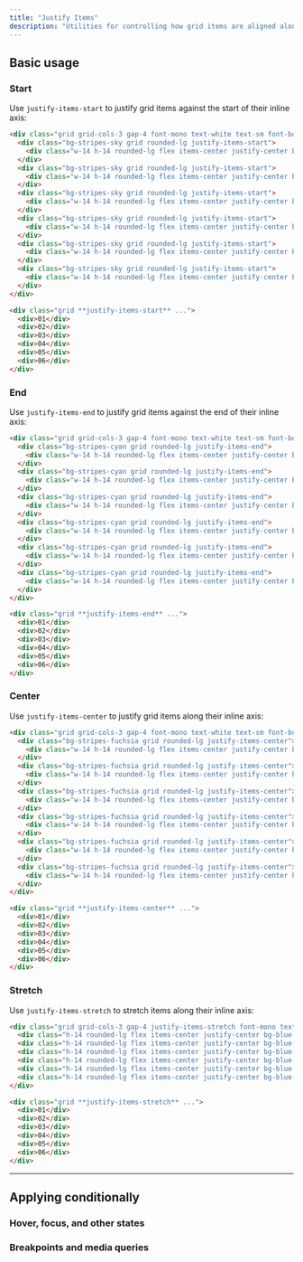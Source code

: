 ```yaml
---
title: "Justify Items"
description: "Utilities for controlling how grid items are aligned along their inline axis."
---
```




## Basic usage

### Start

Use `justify-items-start` to justify grid items against the start of their inline axis:

```html {{ example: true }}
<div class="grid grid-cols-3 gap-4 font-mono text-white text-sm font-bold leading-6">
  <div class="bg-stripes-sky grid rounded-lg justify-items-start">
    <div class="w-14 h-14 rounded-lg flex items-center justify-center bg-sky-500 shadow-lg">01</div>
  </div>
  <div class="bg-stripes-sky grid rounded-lg justify-items-start">
    <div class="w-14 h-14 rounded-lg flex items-center justify-center bg-sky-500 shadow-lg">02</div>
  </div>
  <div class="bg-stripes-sky grid rounded-lg justify-items-start">
    <div class="w-14 h-14 rounded-lg flex items-center justify-center bg-sky-500 shadow-lg">03</div>
  </div>
  <div class="bg-stripes-sky grid rounded-lg justify-items-start">
    <div class="w-14 h-14 rounded-lg flex items-center justify-center bg-sky-500 shadow-lg">04</div>
  </div>
  <div class="bg-stripes-sky grid rounded-lg justify-items-start">
    <div class="w-14 h-14 rounded-lg flex items-center justify-center bg-sky-500 shadow-lg">05</div>
  </div>
  <div class="bg-stripes-sky grid rounded-lg justify-items-start">
    <div class="w-14 h-14 rounded-lg flex items-center justify-center bg-sky-500 shadow-lg">06</div>
  </div>
</div>
```

```html
<div class="grid **justify-items-start** ...">
  <div>01</div>
  <div>02</div>
  <div>03</div>
  <div>04</div>
  <div>05</div>
  <div>06</div>
</div>
```

### End

Use `justify-items-end` to justify grid items against the end of their inline axis:

```html {{ example: true }}
<div class="grid grid-cols-3 gap-4 font-mono text-white text-sm font-bold leading-6">
  <div class="bg-stripes-cyan grid rounded-lg justify-items-end">
    <div class="w-14 h-14 rounded-lg flex items-center justify-center bg-cyan-500 shadow-lg">01</div>
  </div>
  <div class="bg-stripes-cyan grid rounded-lg justify-items-end">
    <div class="w-14 h-14 rounded-lg flex items-center justify-center bg-cyan-500 shadow-lg">02</div>
  </div>
  <div class="bg-stripes-cyan grid rounded-lg justify-items-end">
    <div class="w-14 h-14 rounded-lg flex items-center justify-center bg-cyan-500 shadow-lg">03</div>
  </div>
  <div class="bg-stripes-cyan grid rounded-lg justify-items-end">
    <div class="w-14 h-14 rounded-lg flex items-center justify-center bg-cyan-500 shadow-lg">04</div>
  </div>
  <div class="bg-stripes-cyan grid rounded-lg justify-items-end">
    <div class="w-14 h-14 rounded-lg flex items-center justify-center bg-cyan-500 shadow-lg">05</div>
  </div>
  <div class="bg-stripes-cyan grid rounded-lg justify-items-end">
    <div class="w-14 h-14 rounded-lg flex items-center justify-center bg-cyan-500 shadow-lg">06</div>
  </div>
</div>
```

```html
<div class="grid **justify-items-end** ...">
  <div>01</div>
  <div>02</div>
  <div>03</div>
  <div>04</div>
  <div>05</div>
  <div>06</div>
</div>
```

### Center

Use `justify-items-center` to justify grid items along their inline axis:

```html {{ example: true }}
<div class="grid grid-cols-3 gap-4 font-mono text-white text-sm font-bold leading-6">
  <div class="bg-stripes-fuchsia grid rounded-lg justify-items-center">
    <div class="w-14 h-14 rounded-lg flex items-center justify-center bg-fuchsia-500 shadow-lg">01</div>
  </div>
  <div class="bg-stripes-fuchsia grid rounded-lg justify-items-center">
    <div class="w-14 h-14 rounded-lg flex items-center justify-center bg-fuchsia-500 shadow-lg">02</div>
  </div>
  <div class="bg-stripes-fuchsia grid rounded-lg justify-items-center">
    <div class="w-14 h-14 rounded-lg flex items-center justify-center bg-fuchsia-500 shadow-lg">03</div>
  </div>
  <div class="bg-stripes-fuchsia grid rounded-lg justify-items-center">
    <div class="w-14 h-14 rounded-lg flex items-center justify-center bg-fuchsia-500 shadow-lg">04</div>
  </div>
  <div class="bg-stripes-fuchsia grid rounded-lg justify-items-center">
    <div class="w-14 h-14 rounded-lg flex items-center justify-center bg-fuchsia-500 shadow-lg">05</div>
  </div>
  <div class="bg-stripes-fuchsia grid rounded-lg justify-items-center">
    <div class="w-14 h-14 rounded-lg flex items-center justify-center bg-fuchsia-500 shadow-lg">06</div>
  </div>
</div>
```

```html
<div class="grid **justify-items-center** ...">
  <div>01</div>
  <div>02</div>
  <div>03</div>
  <div>04</div>
  <div>05</div>
  <div>06</div>
</div>
```

### Stretch

Use `justify-items-stretch` to stretch items along their inline axis:

```html {{ example: true }}
<div class="grid grid-cols-3 gap-4 justify-items-stretch font-mono text-white text-sm font-bold leading-6">
  <div class="h-14 rounded-lg flex items-center justify-center bg-blue-500 shadow-lg">01</div>
  <div class="h-14 rounded-lg flex items-center justify-center bg-blue-500 shadow-lg">02</div>
  <div class="h-14 rounded-lg flex items-center justify-center bg-blue-500 shadow-lg">03</div>
  <div class="h-14 rounded-lg flex items-center justify-center bg-blue-500 shadow-lg">04</div>
  <div class="h-14 rounded-lg flex items-center justify-center bg-blue-500 shadow-lg">05</div>
  <div class="h-14 rounded-lg flex items-center justify-center bg-blue-500 shadow-lg">06</div>
</div>
```

```html
<div class="grid **justify-items-stretch** ...">
  <div>01</div>
  <div>02</div>
  <div>03</div>
  <div>04</div>
  <div>05</div>
  <div>06</div>
</div>
```

---

## <Heading ignore>Applying conditionally</Heading>

### <Heading ignore>Hover, focus, and other states</Heading>

<HoverFocusAndOtherStates defaultClass="grid justify-items-start" featuredClass="justify-items-center" />

### <Heading ignore>Breakpoints and media queries</Heading>

<BreakpointsAndMediaQueries defaultClass="grid justify-items-start" featuredClass="justify-items-center" />
